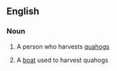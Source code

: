 ==English==

===Noun===
{{en-noun}}

#{{US}} A person who harvests [[quahog]]s
#{{US|nautical}} A [[boat]] used to harvest quahogs